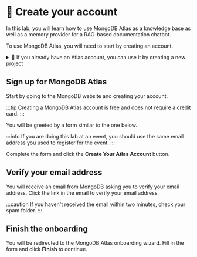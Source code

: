 
# 👐 Create your account

In this lab, you will learn how to use MongoDB Atlas as a knowledge base as well as a memory provider for a RAG-based documentation chatbot.

To use MongoDB Atlas, you will need to start by creating an account.

<details>
  <summary>🦹 If you already have an Atlas account, you can use it by creating a new project</summary>
  
    First, log into <Link to="https://account.mongodb.com/">MongoDB Atlas</Link> using your existing credentials.

    <Screenshot url="https://account.mongodb.com" src={"img/screenshots/20-mongodb-atlas/1-create-account/3-login.png"} alt="Login form" />

    ## Create a new Atlas project

    Once you're in Atlas, open the dropdown on the left-top corner of the page and select **New Project**.

    <Screenshot url="https://cloud.mongodb.com" src={"img/screenshots/20-mongodb-atlas/1-create-account/4-new-project.png"} alt="Create new project" />

    Enter a name for your project and click **Next**.

    <Screenshot url="https://cloud.mongodb.com" src={"img/screenshots/20-mongodb-atlas/1-create-account/5-new-project-name.png"} alt="Create new project" />

    On the next page, you can leave the current user as the project owner, and click **Create Project**.

    Once the project is ready, continue the workshop from <a href="./create-cluster">**deploying a Database Cluster**</a>
</details>

## Sign up for MongoDB Atlas

Start by going to the <Link to="http://mongodb.com/try">MongoDB website</Link> and creating your account.

:::tip
Creating a MongoDB Atlas account is free and does not require a credit card.
:::

You will be greeted by a form similar to the one below.

<Screenshot url="https://cloud.mongodb.com" src="img/screenshots/20-mongodb-atlas/1-create-account/1-form.png" alt="Account creation form" />

:::info
If you are doing this lab at an event, you should use the same email address you used to register for the event.
:::

Complete the form and click the **Create Your Atlas Account** button.

## Verify your email address

You will receive an email from MongoDB asking you to verify your email address. Click the link in the email to verify your email address.

<Screenshot url="https://cloud.mongodb.com" src="img/screenshots/20-mongodb-atlas/1-create-account/2-verify-email.png" alt="Verify your email address" />

:::caution
If you haven't received the email within two minutes, check your spam folder.
:::

## Finish the onboarding

You will be redirected to the MongoDB Atlas onboarding wizard. Fill in the form and click **Finish** to continue.
